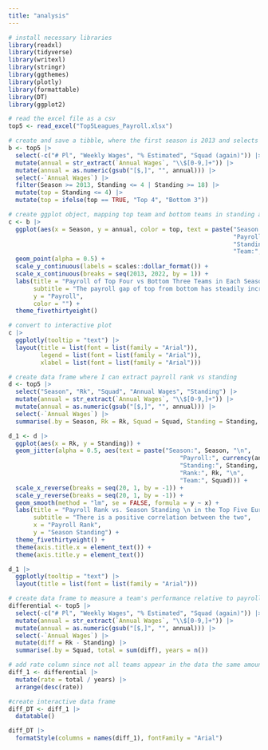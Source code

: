 ```yaml
---
title: "analysis"
---
```


```r
# install necessary libraries
library(readxl)
library(tidyverse)
library(writexl)
library(stringr)
library(ggthemes)
library(plotly)
library(formattable)
library(DT)
library(ggplot2)
```

```r
# read the excel file as a csv
top5 <- read_excel("Top5Leagues_Payroll.xlsx")
```

```r
# create and save a tibble, where the first season is 2013 and selects teams of the top four and bottom three (top four usually Champions League qualification, bottom three relegationn)
b <- top5 |>
  select(-c("# Pl", "Weekly Wages", "% Estimated", "Squad (again)")) |>
  mutate(annual = str_extract(`Annual Wages`, "\\$[0-9,]+")) |>
  mutate(annual = as.numeric(gsub("[$,]", "", annual))) |>
  select(-`Annual Wages`) |>
  filter(Season >= 2013, Standing <= 4 | Standing >= 18) |>
  mutate(top = Standing <= 4) |>
  mutate(top = ifelse(top == TRUE, "Top 4", "Bottom 3")) 
```

```r
# create ggplot object, mapping top team and bottom teams in standing and their payrolls
c <- b |>
  ggplot(aes(x = Season, y = annual, color = top, text = paste("Season:", Season, "\n", 
                                                               "Payroll:", currency(annual), "\n",
                                                               "Standing:", Standing, "\n",
                                                               "Team:", Squad))) +
  geom_point(alpha = 0.5) +
  scale_y_continuous(labels = scales::dollar_format()) +
  scale_x_continuous(breaks = seq(2013, 2022, by = 1)) +
  labs(title = "Payroll of Top Four vs Bottom Three Teams in Each Season",
       subtitle = "The payroll gap of top from bottom has steadily increased",
       y = "Payroll",
       color = "") +
  theme_fivethirtyeight()
```

```r
# convert to interactive plot
c |>
  ggplotly(tooltip = "text") |>
  layout(title = list(font = list(family = "Arial")),
         legend = list(font = list(family = "Arial")),
         xlabel = list(font = list(family = "Arial")))
```

```r
# create data frame where I can extract payroll rank vs standing 
d <- top5 |>
  select("Season", "Rk", "Squad", "Annual Wages", "Standing") |>
  mutate(annual = str_extract(`Annual Wages`, "\\$[0-9,]+")) |>
  mutate(annual = as.numeric(gsub("[$,]", "", annual))) |>
  select(-`Annual Wages`) |>
  summarise(.by = Season, Rk = Rk, Squad = Squad, Standing = Standing, annual = annual, percent = annual/sum(annual))
```
```r
d_1 <- d |>
  ggplot(aes(x = Rk, y = Standing)) +
  geom_jitter(alpha = 0.5, aes(text = paste("Season:", Season, "\n", 
                                                "Payroll:", currency(annual), "\n",
                                                "Standing:", Standing, "\n",
                                                "Rank:", Rk, "\n",
                                                "Team:", Squad))) +
  scale_x_reverse(breaks = seq(20, 1, by = -1)) +
  scale_y_reverse(breaks = seq(20, 1, by = -1)) +
  geom_smooth(method = "lm", se = FALSE, formula = y ~ x) +
  labs(title = "Payroll Rank vs. Season Standing \n in the Top Five European Leaguse",
       subtitle = "There is a positive correlation between the two",
       x = "Payroll Rank",
       y = "Season Standing") +
  theme_fivethirtyeight() +
  theme(axis.title.x = element_text()) +
  theme(axis.title.y = element_text())
```

```r
d_1 |>
  ggplotly(tooltip = "text") |>
  layout(title = list(font = list(family = "Arial")))
```

```r
# create data frame to measure a team's performance relative to payroll rank, diff is difference between payroll rank and standing (+ is good)
differential <- top5 |>
  select(-c("# Pl", "Weekly Wages", "% Estimated", "Squad (again)")) |>
  mutate(annual = str_extract(`Annual Wages`, "\\$[0-9,]+")) |>
  mutate(annual = as.numeric(gsub("[$,]", "", annual))) |>
  select(-`Annual Wages`) |>
  mutate(diff = Rk - Standing) |>
  summarise(.by = Squad, total = sum(diff), years = n()) 
```


```r
# add rate column since not all teams appear in the data the same amount of times
diff_1 <- differential |>
  mutate(rate = total / years) |>
  arrange(desc(rate)) 

#create interactive data frame
diff_DT <- diff_1 |>
  datatable()
```




```r
diff_DT |>
  formatStyle(columns = names(diff_1), fontFamily = "Arial")
```

